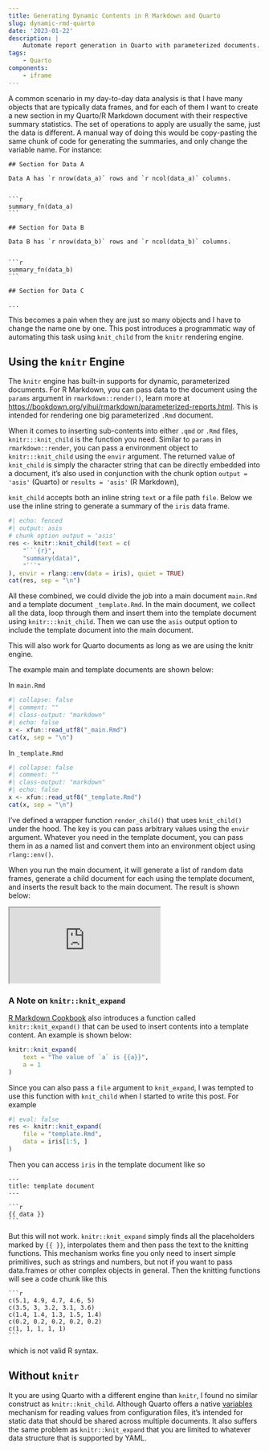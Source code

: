 ```yaml
---
title: Generating Dynamic Contents in R Markdown and Quarto
slug: dynamic-rmd-quarto
date: '2023-01-22'
description: |
    Automate report generation in Quarto with parameterized documents.
tags:
    - Quarto
components:
    - iframe
---
```





A common scenario in my day-to-day data analysis is that I have many objects that are typically data frames, and for each of them I want to create a new section in my Quarto/R Markdown document with their respective summary statistics. The set of operations to apply are usually the same, just the data is different. A manual way of doing this would be copy-pasting the same chunk of code for generating the summaries, and only change the variable name. For instance:



````verbatim

## Section for Data A

Data A has `r nrow(data_a)` rows and `r ncol(data_a)` columns.


```r
summary_fn(data_a)
```

## Section for Data B

Data B has `r nrow(data_b)` rows and `r ncol(data_b)` columns.


```r
summary_fn(data_b)
```

## Section for Data C

...
````

This becomes a pain when they are just so many objects and I have to change the name one by one. This post introduces a programmatic way of automating this task using `knit_child` from the `knitr` rendering engine.


## Using the `knitr` Engine

The `knitr` engine has built-in supports for dynamic, parameterized documents. For R Markdown, you can pass data to the document using the `params` argument in `rmarkdown::render()`, learn more at <https://bookdown.org/yihui/rmarkdown/parameterized-reports.html>. This is intended for rendering one big parameterized `.Rmd` document.

When it comes to inserting sub-contents into either `.qmd` or `.Rmd` files, `knitr:::knit_child` is the function you need. Similar to `params` in `rmarkdown::render`, you can pass a environment object to `knitr:::knit_child` using the `envir` argument. The returned value of `knit_child` is simply the character string that can be directly embedded into a document, it's also used in conjunction with the chunk option `output = 'asis'` (Quarto) or `results = 'asis'` (R Markdown),

`knit_child` accepts both an inline string `text` or a file path `file`. Below we use the inline string to generate a summary of the `iris` data frame.




```r
#| echo: fenced
#| output: asis
# chunk option output = 'asis'
res <- knitr::knit_child(text = c(
    "```{r}",
    "summary(data)",
    "```"
), envir = rlang::env(data = iris), quiet = TRUE)
cat(res, sep = "\n")
```


All these combined, we could divide the job into a main document `main.Rmd` and a template document `_template.Rmd`. In the main document, we collect all the data, loop through them and insert them into the template document using `knitr:::knit_child`. Then we can use the `asis` output option to include the template document into the main document.

::: {.column-margin}

This will also work for Quarto documents as long as we are using the knitr engine.

:::

The example main and template documents are shown below:


:::: {.two-column .wider}

::: {.col-span-1}

In `main.Rmd`

```r
#| collapse: false
#| comment: ""
#| class-output: "markdown"
#| echo: false
x <- xfun::read_utf8("_main.Rmd")
cat(x, sep = "\n")
```

:::

::: {.col-span-1}

In `_template.Rmd`

```r
#| collapse: false
#| comment: ""
#| class-output: "markdown"
#| echo: false
x <- xfun::read_utf8("_template.Rmd")
cat(x, sep = "\n")
```

:::

::::

I've defined a wrapper function `render_child()` that uses `knit_child()` under the hood. The key is you can pass arbitrary values using the `envir` argument. Whatever you need in the template document, you can pass them in as a named list and convert them into an environment object using `rlang::env()`.

When you run the main document, it will generate a list of random data frames, generate a child document for each using the template document, and inserts the result back to the main document. The result is shown below:

::: {.column-body-outset }

<iframe src = "https://bookdown.org/qiushi/dynamic_contents_in_r_markdown_with_knit_child/" > </iframe>

:::



### A Note on `knitr::knit_expand`


[R Markdown Cookbook](https://bookdown.org/yihui/rmarkdown-cookbook/knit-expand.html) also introduces a function called `knitr::knit_expand()` that can be used to insert contents into a template content. An example is shown below:

```r
knitr::knit_expand(
    text = "The value of `a` is {{a}}",
    a = 1
)
```

Since you can also pass a `file` argument to `knit_expand`, I was tempted to use this function with `knit_child` when I started to write this post. For example

```r
#| eval: false
res <- knitr::knit_expand(
    file = "template.Rmd",
    data = iris[1:5, ]
)
```

Then you can access `iris` in the template document like so

````verbatim
---
title: template document
---

```r
{{ data }}
```
````

But this will not work. `knitr::knit_expand` simply finds all the placeholders marked by `{{ }}`, interpolates them and then pass the text to the knitting functions.  This mechanism works fine you only need to insert simple primitives, such as strings and numbers, but not if you want to pass data.frames or other complex objects in general. Then the knitting functions will see a code chunk like this

````verbatim
```r
c(5.1, 4.9, 4.7, 4.6, 5)
c(3.5, 3, 3.2, 3.1, 3.6)
c(1.4, 1.4, 1.3, 1.5, 1.4)
c(0.2, 0.2, 0.2, 0.2, 0.2)
c(1, 1, 1, 1, 1)
```
````

which is not valid R syntax.

## Without `knitr`

It you are using Quarto with a different engine than `knitr`, I found no similar construct as `knitr::knit_child`. Although Quarto offers a native [variables](https://quarto.org/docs/authoring/variables.html) mechanism for reading values from configuration files, it's intended for static data that should be shared across multiple documents. It also suffers the same problem as `knitr::knit_expand` that you are limited to whatever data structure that is supported by YAML.
